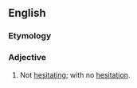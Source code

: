 ==English==

===Etymology===
{{prefix|en|un|hesitating}}

===Adjective===
{{en-adj|-}}

# Not [[hesitating]]; with no [[hesitation]].